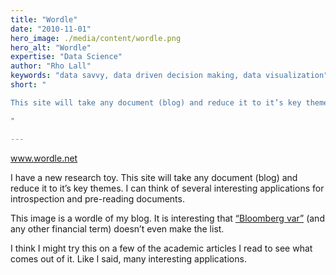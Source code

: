 ```yaml
---
title: "Wordle"
date: "2010-11-01"
hero_image: ./media/content/wordle.png
hero_alt: "Wordle"
expertise: "Data Science"
author: "Rho Lall"
keywords: "data savvy, data driven decision making, data visualization"
short: "

This site will take any document (blog) and reduce it to it’s key themes.  I can think of several interesting applications for introspection and pre-reading . . . 

"

---
```

www.wordle.net

I have a new research toy.  This site will take any document (blog) and reduce it to it’s key themes.  I can think of several interesting applications for introspection and pre-reading documents.

This image is a wordle of my blog.  It is interesting that [“Bloomberg var”](https://web.archive.org/web/20150907220213/http://assume-wisely.blogspot.com/2011/02/financial-risk-analysis-from-bloomberg.html) (and any other financial term) doesn’t even make the list.

I think I might try this on a few of the academic articles I read to see what comes out of it.  Like I said, many interesting applications.